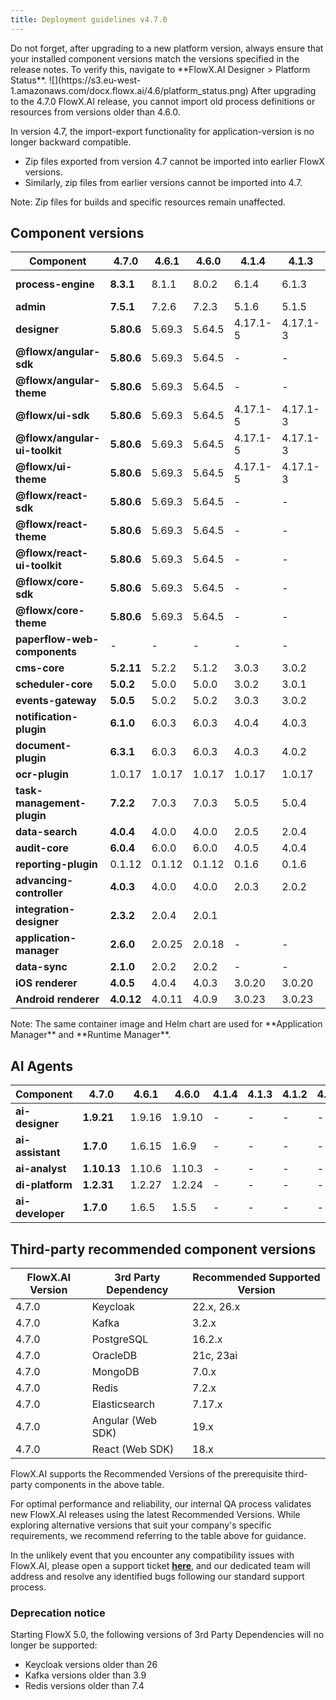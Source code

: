 ```yaml
---
title: Deployment guidelines v4.7.0
---
```


<Info>
Do not forget, after upgrading to a new platform version, always ensure that your installed component versions match the versions specified in the release notes. To verify this, navigate to **FlowX.AI Designer > Platform Status**.
</Info>

<Frame>  
![](https://s3.eu-west-1.amazonaws.com/docx.flowx.ai/4.6/platform_status.png)
</Frame>

<Warning> 
After upgrading to the 4.7.0 FlowX.AI release, you cannot import old process definitions or resources from versions older than 4.6.0.

In version 4.7, the import-export functionality for application-version is no longer backward compatible.

* Zip files exported from version 4.7 cannot be imported into earlier FlowX versions.
* Similarly, zip files from earlier versions cannot be imported into 4.7.

Note: Zip files for builds and specific resources remain unaffected.
</Warning>

## Component versions

| Component                     | 4.7.0      | 4.6.1  | 4.6.0  | 4.1.4    | 4.1.3    | 4.1.2    | 4.1.1  | 4.1    | 4.0        | 3.4.7     | 3.4.6     | 3.4.5     | 3.4.4     | 3.4.3   | 3.4.2  | 3.4.1  | 3.4.0  | 3.3.0   | 3.2.0  | 3.1.0  | 3.0.0  |
| ----------------------------- | ---------- | ------ | ------ | -------- | -------- | -------- | ------ | ------ | ---------- | --------- | --------- | --------- | --------- | ------- | ------ | ------ | ------ | ------- | ------ | ------ | ------ |
| **process-engine**            | **8.3.1**  | 8.1.1  | 8.0.2  | 6.1.4    | 6.1.3    | 6.1.2    | 6.0.3  | 5.10.3 | 4.3.5-2v11 | 4.3.5-2v6 | 4.3.5-2v2 | 4.3.5-2v1 | 4.3.5     | 4.3.2   | 4.3.1  | 4.1.0  | 3.6.0  | 2.2.1   | 2.1.2  | 2.0.7  |        |
| **admin**                     | **7.5.1**  | 7.2.6  | 7.2.3  | 5.1.6    | 5.1.5    | 5.1.4    | 5.1.3  | 5.0.9  | 4.6.10     | 3.3.19-6  | 3.3.19-4  | 3.3.19-3  | 3.3.19-1  | 3.3.19  | 3.3.10 | 3.3.7  | 3.1.1  | 2.5.2   | 2.2.2  | 2.1.3  | 2.0.8  |
| **designer**                  | **5.80.6** | 5.69.3 | 5.64.5 | 4.17.1-5 | 4.17.1-3 | 4.17.1-2 | 4.17.1 | 4.17.1 | 4.0.1      | 3.35.18-5 | 3.35.18-3 | 3.35.18-2 | 3.35.18-1 | 3.35.18 | 3.35.9 | 3.35.6 | 3.33.2 | 3.28.11 | 3.21.1 | 3.15.1 | 3.2.1  |
| **@flowx/angular-sdk**        | **5.80.6** | 5.69.3 | 5.64.5 | -        | -        |          |        |        |            |           |           |           |           |         |        |        |        |         |        |        |        |
| **@flowx/angular-theme**      | **5.80.6** | 5.69.3 | 5.64.5 | -        | -        |          |        |        |            |           |           |           |           |         |        |        |        |         |        |        |        |
| **@flowx/ui-sdk**             | **5.80.6** | 5.69.3 | 5.64.5 | 4.17.1-5 | 4.17.1-3 | 4.17.1-2 | 4.17.1 | 4.17.1 | 4.0.1      | 3.35.18-5 | 3.35.18-3 | 3.35.18-2 | 3.35.18-1 | 3.35.18 | 3.35.9 | 3.35.6 | 3.33.2 | 3.28.11 | 3.21.1 | 3.15.1 | 3.2.1  |
| **@flowx/angular-ui-toolkit** | **5.80.6** | 5.69.3 | 5.64.5 | 4.17.1-5 | 4.17.1-3 | 4.17.1-2 | 4.17.1 | 4.17.1 | 4.0.1      | 3.35.18-5 | 3.35.18-3 | 3.35.18-2 | 3.35.18-1 | 3.35.18 | 3.35.9 | 3.35.6 | 3.33.2 | 3.28.11 | 3.21.1 | 3.15.1 | 3.2.1  |
| **@flowx/ui-theme**           | **5.80.6** | 5.69.3 | 5.64.5 | 4.17.1-5 | 4.17.1-3 | 4.17.1-2 | 4.17.1 | 4.17.1 | 4.0.1      | 3.35.18-5 | 3.35.18-3 | 3.35.18-2 | 3.35.18-1 | 3.35.18 | 3.35.9 | 3.35.6 | 3.33.2 | 3.28.11 | 3.21.1 | 3.15.1 | 3.2.1  |
| **@flowx/react-sdk**          | **5.80.6** | 5.69.3 | 5.64.5 | -        | -        | -        | -      | -      | -          | -         | -         | -         | -         | -       | -      | -      | -      | -       | -      | -      |        |
| **@flowx/react-theme**        | **5.80.6** | 5.69.3 | 5.64.5 | -        | -        | -        | -      | -      | -          | -         | -         | -         | -         | -       | -      | -      | -      | -       | -      | -      |        |
| **@flowx/react-ui-toolkit**   | **5.80.6** | 5.69.3 | 5.64.5 | -        | -        | -        | -      | -      | -          | -         | -         | -         | -         | -       | -      | -      | -      | -       | -      | -      |        |
| **@flowx/core-sdk**           | **5.80.6** | 5.69.3 | 5.64.5 | -        | -        | -        | -      | -      | -          | -         | -         | -         | -         | -       | -      | -      | -      | -       | -      | -      |        |
| **@flowx/core-theme**         | **5.80.6** | 5.69.3 | 5.64.5 | -        | -        | -        | -      | -      | -          | -         | -         | -         | -         | -       | -      | -      | -      | -       | -      | -      |        |
| **paperflow-web-components**  | -          | -      | -      | -        | -        | -        | -      | -      | 3.35.18-5  | 3.35.18-5 | 3.35.18-3 | 3.35.18-2 | 3.35.18-1 | 3.35.18 | 3.35.9 | 3.35.6 | 3.33.2 | 3.28.11 | 3.21.1 | 3.15.1 | 3.2.1  |
| **cms-core**                  | **5.2.11** | 5.2.2  | 5.1.2  | 3.0.3    | 3.0.2    | 3.0.2    | 3.0.2  | 3.0.1  | 2.2.5      | 1.3.9     | 1.3.9     | 1.3.9     | 1.3.9     | 1.3.9   | 1.3.9  | 1.3.9  | 1.3.6  | 1.3.0   | 1.2.0  | 1.0.3  | 1.0.2  |
| **scheduler-core**            | **5.0.2**  | 5.0.0  | 5.0.0  | 3.0.2    | 3.0.1    | 3.0.1    | 3.0.1  | 3.0.0  | 2.1.4      | 1.2.4     | 1.2.4     | 1.2.4     | 1.2.4     | 1.2.4   | 1.2.4  | 1.2.4  | 1.1.0  | 1.0.4   | 1.0.4  | 1.0.4  | 1.0.1  |
| **events-gateway**            | **5.0.5**  | 5.0.2  | 5.0.2  | 3.0.3    | 3.0.2    | 3.0.2    | 3.0.2  | 3.0.0  | 2.0.4      | 1.1.0     | 1.1.0     | 1.1.0     | 1.1.0     | 1.1.0   | 1.1.0  | 1.1.0  | 1.0.6  | 1.0.2   | -      | -      | -      |
| **notification-plugin**       | **6.1.0**  | 6.0.3  | 6.0.3  | 4.0.4    | 4.0.3    | 4.0.3    | 4.0.3  | 4.0.1  | 3.0.6      | 2.0.9     | 2.0.9     | 2.0.9     | 2.0.9     | 2.0.9   | 2.0.8  | 2.0.8  | 2.0.5  | 2.0.4   | 2.0.4  | 2.0.3  | 2.0.1  |
| **document-plugin**           | **6.3.1**  | 6.0.3  | 6.0.3  | 4.0.3    | 4.0.2    | 4.0.2    | 4.0.2  | 4.0.0  | 3.0.6      | 2.0.10-1  | 2.0.10    | 2.0.10    | 2.0.10    | 2.0.10  | 2.0.8  | 2.0.8  | 2.0.6  | 2.0.4   | 2.0.3  | 2.0.3  | 2.0.2  |
| **ocr-plugin**                | 1.0.17     | 1.0.17 | 1.0.17 | 1.0.17   | 1.0.17   | 1.0.17   | 1.0.17 | 1.0.17 | 1.0.17     | 1.0.15    | 1.0.12    | 1.0.12    | 1.0.12    | 1.0.12  | 1.0.12 | 1.0.12 | 1.0.8  | 1.0.8   | 1.0.2  | 0.1.33 | 0.1.33 |
| **task-management-plugin**    | **7.2.2**  | 7.0.3  | 7.0.3  | 5.0.5    | 5.0.4    | 5.0.4    | 5.0.4  | 5.0.2  | 4.0.5      | 3.0.3     | 3.0.3     | 3.0.3     | 3.0.3     | 3.0.3   | 3.0.3  | 3.0.3  | 3.0.0  | 2.1.2   | 1.0.4  | 1.0.4  | 1.0.1  |
| **data-search**               | **4.0.4**  | 4.0.0  | 4.0.0  | 2.0.5    | 2.0.4    | 2.0.4    | 2.0.4  | 2.0.3  | 1.0.6      | 0.2.8     | 0.2.8     | 0.2.8     | 0.2.6     | 0.2.6   | 0.2.6  | 0.2.6  | 0.2.3  | 0.2.0   | 0.1.4  | 0.1.4  | 0.1.3  |
| **audit-core**                | **6.0.4**  | 6.0.0  | 6.0.0  | 4.0.5    | 4.0.4    | 4.0.4    | 4.0.4  | 4.0.3  | 3.1.4      | 2.2.0     | 2.2.0     | 2.2.0     | 2.2.0     | 2.2.0   | 2.1.3  | 2.1.3  | 2.1.0  | 1.0.6   | 1.0.5  | 1.0.4  | 1.0.1  |
| **reporting-plugin**          | 0.1.12     | 0.1.12 | 0.1.12 | 0.1.6    | 0.1.6    | 0.1.6    | 0.1.6  | 0.1.6  | 0.1.5      | 0.1.2     | 0.1.2     | 0.1.2     | 0.1.2     | 0.1.2   | 0.1.2  | 0.1.2  | 0.1.2  | 0.0.40  | 0.0.40 | 0.0.40 | 0.0.39 |
| **advancing-controller**      | **4.0.3**  | 4.0.0  | 4.0.0  | 2.0.3    | 2.0.2    | 2.0.2    | 2.0.2  | 2.0.0  | 1.1.4      | 0.3.5-1   | 0.3.5     | 0.3.5     | 0.3.5     | 0.3.5   | 0.3.5  | 0.3.5  | 0.3.2  | 0.3.0   | 0.1.4  | 0.1.4  | 0.1.2  |
| **integration-designer**      | **2.3.2**  | 2.0.4  | 2.0.1  |          |          |          |        |        |            |           |           |           |           |         |        |        |        |         |        |        |        |
| **application-manager**       | **2.6.0**  | 2.0.25 | 2.0.18 | -        | -        | -        | -      | -      | -          | -         | -         | -         | -         | -       | -      | -      | -      | -       | -      | -      |        |
| **data-sync**                 | **2.1.0**  | 2.0.2  | 2.0.2  | -        | -        | -        | -      | -      | -          | -         | -         | -         | -         | -       | -      | -      | -      | -       | -      | -      |        |
| **iOS renderer**              | **4.0.5**  | 4.0.4  | 4.0.3  | 3.0.20   | 3.0.20   | 3.0.20   | 3.0.20 | 3.0.20 | 3.0.0      | 2.3.0     | 2.3.0     | 2.3.0     | 2.3.0     | 2.3.0   | 2.3.0  | 2.3.0  | 2.3.0  | 2.1.0   | 2.0.1  | 2.0.0  | 2.0.0  |
| **Android renderer**          | **4.0.12** | 4.0.11 | 4.0.9  | 3.0.23   | 3.0.23   | 3.0.23   | 3.0.23 | 3.0.23 | 3.0.0      | 2.1.4     | 2.1.4     | 2.1.4     | 2.1.4     | 2.1.4   | 2.1.4  | 2.1.4  | 2.1.4  | 2.0.1   | 2.0.1  | 2.0.1  | 2.0.1  |

<Info>
  Note: The same container image and Helm chart are used for **Application Manager** and **Runtime Manager**.
</Info>

## AI Agents

| Component        | 4.7.0       | 4.6.1  | 4.6.0  | 4.1.4 | 4.1.3 | 4.1.2 | 4.1.1 | 4.1 | 4.0 | 3.4.7 | 3.4.6 | 3.4.5 | 3.4.4 | 3.4.3 | 3.4.2 | 3.4.1 | 3.4.0 | 3.3.0 | 3.2.0 | 3.1.0 | 3.0.0 |
| ---------------- | ----------- | ------ | ------ | ----- | ----- | ----- | ----- | --- | --- | ----- | ----- | ----- | ----- | ----- | ----- | ----- | ----- | ----- | ----- | ----- | ----- |
| **ai-designer**  | **1.9.21**  | 1.9.16 | 1.9.10 | -     | -     | -     | -     | -   | -   | -     | -     | -     | -     | -     | -     | -     | -     | -     | -     | -     |       |
| **ai-assistant** | **1.7.0**   | 1.6.15 | 1.6.9  | -     | -     | -     | -     | -   | -   | -     | -     | -     | -     | -     | -     | -     | -     | -     | -     | -     |       |
| **ai-analyst**   | **1.10.13** | 1.10.6 | 1.10.3 | -     | -     | -     | -     | -   | -   | -     | -     | -     | -     | -     | -     | -     | -     | -     | -     | -     |       |
| **di-platform**  | **1.2.31**  | 1.2.27 | 1.2.24 | -     | -     | -     | -     | -   | -   | -     | -     | -     | -     | -     | -     | -     | -     | -     | -     | -     |       |
| **ai-developer** | **1.7.0**   | 1.6.5  | 1.5.5  | -     | -     | -     | -     | -   | -   | -     | -     | -     | -     | -     | -     | -     | -     | -     | -     | -     |       |

## Third-party recommended component versions


| FlowX.AI Version | 3rd Party Dependency | Recommended Supported Version |
| ---------------- | -------------------- | ----------------------------- |
| 4.7.0            | Keycloak             | 22.x, 26.x                    |
| 4.7.0            | Kafka                | 3.2.x                         |
| 4.7.0            | PostgreSQL           | 16.2.x                        |
| 4.7.0            | OracleDB             | 21c, 23ai                     |
| 4.7.0            | MongoDB              | 7.0.x                         |
| 4.7.0            | Redis                | 7.2.x                         |
| 4.7.0            | Elasticsearch        | 7.17.x                        |
| 4.7.0            | Angular (Web SDK)    | 19.x                          |
| 4.7.0            | React (Web SDK)      | 18.x                          |


<Info>
  FlowX.AI supports the Recommended Versions of the prerequisite third-party components in the above table.

  For optimal performance and reliability, our internal QA process validates new FlowX.AI releases using the latest Recommended Versions. While exploring alternative versions that suit your company's specific requirements, we recommend referring to the table above for guidance.

  In the unlikely event that you encounter any compatibility issues with FlowX.AI, please open a support ticket [**here**](https://flowxai.zendesk.com/), and our dedicated team will address and resolve any identified bugs following our standard support process.
</Info>

### Deprecation notice 

<Warning>
Starting FlowX 5.0, the following versions of 3rd Party Dependencies will no longer be supported:

* Keycloak versions older than 26
* Kafka versions older than 3.9
* Redis versions older than 7.4
</Warning>



